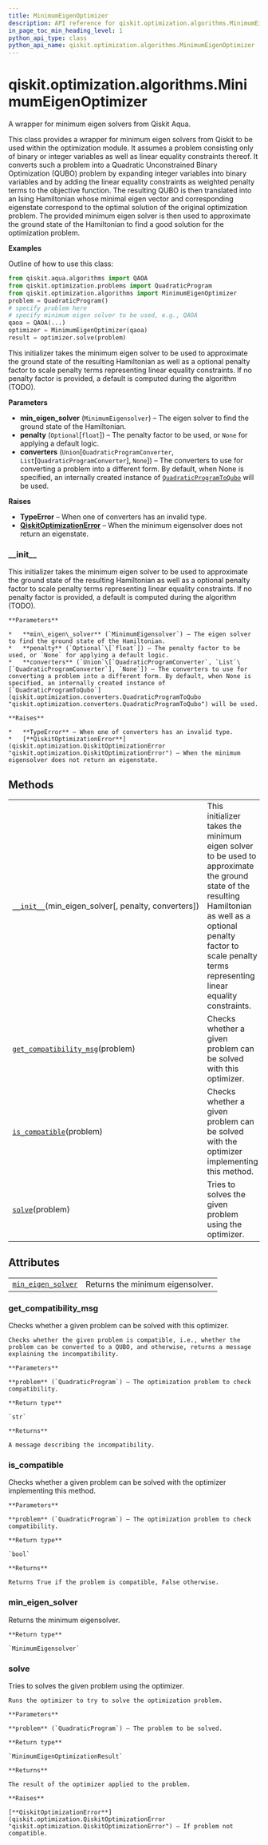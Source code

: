 ```yaml
---
title: MinimumEigenOptimizer
description: API reference for qiskit.optimization.algorithms.MinimumEigenOptimizer
in_page_toc_min_heading_level: 1
python_api_type: class
python_api_name: qiskit.optimization.algorithms.MinimumEigenOptimizer
---
```


<span id="qiskit-optimization-algorithms-minimumeigenoptimizer" />

# qiskit.optimization.algorithms.MinimumEigenOptimizer

<Class id="qiskit.optimization.algorithms.MinimumEigenOptimizer" isDedicatedPage={true} github="https://github.com/qiskit-community/qiskit-aqua/tree/stable/0.8/qiskit/optimization/algorithms/minimum_eigen_optimizer.py" signature="MinimumEigenOptimizer(min_eigen_solver, penalty=None, converters=None)">
  A wrapper for minimum eigen solvers from Qiskit Aqua.

  This class provides a wrapper for minimum eigen solvers from Qiskit to be used within the optimization module. It assumes a problem consisting only of binary or integer variables as well as linear equality constraints thereof. It converts such a problem into a Quadratic Unconstrained Binary Optimization (QUBO) problem by expanding integer variables into binary variables and by adding the linear equality constraints as weighted penalty terms to the objective function. The resulting QUBO is then translated into an Ising Hamiltonian whose minimal eigen vector and corresponding eigenstate correspond to the optimal solution of the original optimization problem. The provided minimum eigen solver is then used to approximate the ground state of the Hamiltonian to find a good solution for the optimization problem.

  **Examples**

  Outline of how to use this class:

  ```python
  from qiskit.aqua.algorithms import QAOA
  from qiskit.optimization.problems import QuadraticProgram
  from qiskit.optimization.algorithms import MinimumEigenOptimizer
  problem = QuadraticProgram()
  # specify problem here
  # specify minimum eigen solver to be used, e.g., QAOA
  qaoa = QAOA(...)
  optimizer = MinimumEigenOptimizer(qaoa)
  result = optimizer.solve(problem)
  ```

  This initializer takes the minimum eigen solver to be used to approximate the ground state of the resulting Hamiltonian as well as a optional penalty factor to scale penalty terms representing linear equality constraints. If no penalty factor is provided, a default is computed during the algorithm (TODO).

  **Parameters**

  *   **min\_eigen\_solver** (`MinimumEigensolver`) – The eigen solver to find the ground state of the Hamiltonian.
  *   **penalty** (`Optional`\[`float`]) – The penalty factor to be used, or `None` for applying a default logic.
  *   **converters** (`Union`\[`QuadraticProgramConverter`, `List`\[`QuadraticProgramConverter`], `None`]) – The converters to use for converting a problem into a different form. By default, when None is specified, an internally created instance of [`QuadraticProgramToQubo`](qiskit.optimization.converters.QuadraticProgramToQubo "qiskit.optimization.converters.QuadraticProgramToQubo") will be used.

  **Raises**

  *   **TypeError** – When one of converters has an invalid type.
  *   [**QiskitOptimizationError**](qiskit.optimization.QiskitOptimizationError "qiskit.optimization.QiskitOptimizationError") – When the minimum eigensolver does not return an eigenstate.

  ### \_\_init\_\_

  <Function id="qiskit.optimization.algorithms.MinimumEigenOptimizer.__init__" name="__init__" signature="__init__(min_eigen_solver, penalty=None, converters=None)">
    This initializer takes the minimum eigen solver to be used to approximate the ground state of the resulting Hamiltonian as well as a optional penalty factor to scale penalty terms representing linear equality constraints. If no penalty factor is provided, a default is computed during the algorithm (TODO).

    **Parameters**

    *   **min\_eigen\_solver** (`MinimumEigensolver`) – The eigen solver to find the ground state of the Hamiltonian.
    *   **penalty** (`Optional`\[`float`]) – The penalty factor to be used, or `None` for applying a default logic.
    *   **converters** (`Union`\[`QuadraticProgramConverter`, `List`\[`QuadraticProgramConverter`], `None`]) – The converters to use for converting a problem into a different form. By default, when None is specified, an internally created instance of [`QuadraticProgramToQubo`](qiskit.optimization.converters.QuadraticProgramToQubo "qiskit.optimization.converters.QuadraticProgramToQubo") will be used.

    **Raises**

    *   **TypeError** – When one of converters has an invalid type.
    *   [**QiskitOptimizationError**](qiskit.optimization.QiskitOptimizationError "qiskit.optimization.QiskitOptimizationError") – When the minimum eigensolver does not return an eigenstate.
  </Function>

  ## Methods

  |                                                                                                                                                                                              |                                                                                                                                                                                                                               |
  | -------------------------------------------------------------------------------------------------------------------------------------------------------------------------------------------- | ----------------------------------------------------------------------------------------------------------------------------------------------------------------------------------------------------------------------------- |
  | [`__init__`](#qiskit.optimization.algorithms.MinimumEigenOptimizer.__init__ "qiskit.optimization.algorithms.MinimumEigenOptimizer.__init__")(min\_eigen\_solver\[, penalty, converters])     | This initializer takes the minimum eigen solver to be used to approximate the ground state of the resulting Hamiltonian as well as a optional penalty factor to scale penalty terms representing linear equality constraints. |
  | [`get_compatibility_msg`](#qiskit.optimization.algorithms.MinimumEigenOptimizer.get_compatibility_msg "qiskit.optimization.algorithms.MinimumEigenOptimizer.get_compatibility_msg")(problem) | Checks whether a given problem can be solved with this optimizer.                                                                                                                                                             |
  | [`is_compatible`](#qiskit.optimization.algorithms.MinimumEigenOptimizer.is_compatible "qiskit.optimization.algorithms.MinimumEigenOptimizer.is_compatible")(problem)                         | Checks whether a given problem can be solved with the optimizer implementing this method.                                                                                                                                     |
  | [`solve`](#qiskit.optimization.algorithms.MinimumEigenOptimizer.solve "qiskit.optimization.algorithms.MinimumEigenOptimizer.solve")(problem)                                                 | Tries to solves the given problem using the optimizer.                                                                                                                                                                        |

  ## Attributes

  |                                                                                                                                                                      |                                  |
  | -------------------------------------------------------------------------------------------------------------------------------------------------------------------- | -------------------------------- |
  | [`min_eigen_solver`](#qiskit.optimization.algorithms.MinimumEigenOptimizer.min_eigen_solver "qiskit.optimization.algorithms.MinimumEigenOptimizer.min_eigen_solver") | Returns the minimum eigensolver. |

  ### get\_compatibility\_msg

  <Function id="qiskit.optimization.algorithms.MinimumEigenOptimizer.get_compatibility_msg" name="get_compatibility_msg" signature="get_compatibility_msg(problem)">
    Checks whether a given problem can be solved with this optimizer.

    Checks whether the given problem is compatible, i.e., whether the problem can be converted to a QUBO, and otherwise, returns a message explaining the incompatibility.

    **Parameters**

    **problem** (`QuadraticProgram`) – The optimization problem to check compatibility.

    **Return type**

    `str`

    **Returns**

    A message describing the incompatibility.
  </Function>

  ### is\_compatible

  <Function id="qiskit.optimization.algorithms.MinimumEigenOptimizer.is_compatible" name="is_compatible" signature="is_compatible(problem)">
    Checks whether a given problem can be solved with the optimizer implementing this method.

    **Parameters**

    **problem** (`QuadraticProgram`) – The optimization problem to check compatibility.

    **Return type**

    `bool`

    **Returns**

    Returns True if the problem is compatible, False otherwise.
  </Function>

  ### min\_eigen\_solver

  <Function id="qiskit.optimization.algorithms.MinimumEigenOptimizer.min_eigen_solver" name="min_eigen_solver" signature="property min_eigen_solver">
    Returns the minimum eigensolver.

    **Return type**

    `MinimumEigensolver`
  </Function>

  ### solve

  <Function id="qiskit.optimization.algorithms.MinimumEigenOptimizer.solve" name="solve" signature="solve(problem)">
    Tries to solves the given problem using the optimizer.

    Runs the optimizer to try to solve the optimization problem.

    **Parameters**

    **problem** (`QuadraticProgram`) – The problem to be solved.

    **Return type**

    `MinimumEigenOptimizationResult`

    **Returns**

    The result of the optimizer applied to the problem.

    **Raises**

    [**QiskitOptimizationError**](qiskit.optimization.QiskitOptimizationError "qiskit.optimization.QiskitOptimizationError") – If problem not compatible.
  </Function>
</Class>

